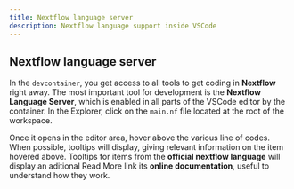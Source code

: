 ```yaml
---
title: Nextflow language server
description: Nextflow language support inside VSCode
---
```


## Nextflow language server

In the `devcontainer`, you get access to all tools to get coding in **Nextflow** right away. The most
important tool for development is the **Nextflow Language Server**, which is enabled in all parts of the
VSCode editor by the container. In the <span class="dark:text-blue-300 text-blue-500">Explorer</span>, click on the `main.nf`
file located at the root of the workspace.

Once it opens in the <span class="dark:text-blue-300 text-blue-500">editor area</span>, hover above the various line of codes.
When possible, tooltips will display, giving relevant information on the item hovered above. Tooltips for
items from the **official nextflow language** will display an aditional <span class="dark:text-blue-300 text-blue-500">Read More</span>
link its **online documentation**, useful to understand how they work.